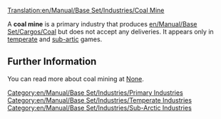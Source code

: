 [[Translation:en/Manual/Base Set/Industries/Coal Mine]]
{{ru/Перевод|en/Manual/Base Set/Industries/Coal Mine|0}}

{{ru/Manual/Base Set/Industries/Промышленность| имя=Угольная шахта
| Изображение=en/Manual/Base Set/Industries/Coalmine.png
| Климате=[[ru/Manual/Климат|Умеренный]], [[ru/Manual/Климат|Субарктический]]
| Принимает= Ничего
| Производит= [[ru/Manual/Base Set/Cargos/Уголь|Уголь]]
| Примечания= Никто
}}

A '''coal mine''' is a primary industry that produces [[en/Manual/Base Set/Cargos/Coal]] but does not accept any deliveries. It appears only in [[en/Manual/Climates|temperate]] and [[en/Manual/Climates|sub-artic]] games.

== Further Information ==
You can read more about coal mining at [https://www.wikipedia.org/wiki/Coal None].


[[Category:en/Manual/Base Set/Industries/Primary Industries]]
[[Category:en/Manual/Base Set/Industries/Temperate Industries]]
[[Category:en/Manual/Base Set/Industries/Sub-Arctic Industries]]